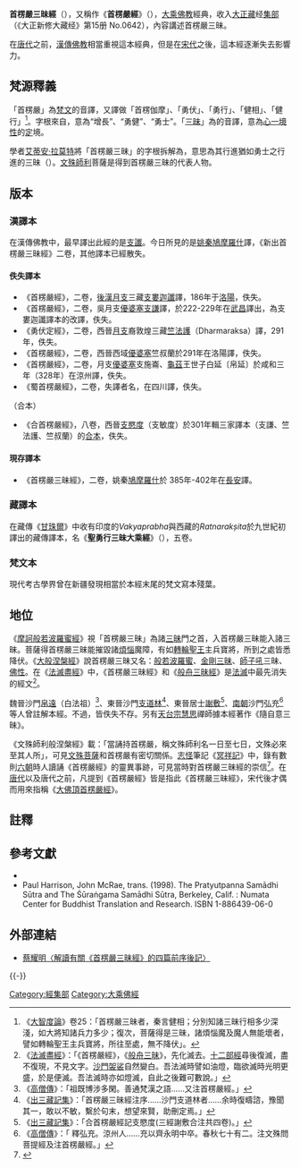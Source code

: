 {{佛教}}
{{Otheruses|大佛頂首楞嚴經|subject= 首楞嚴三昧|other= 密教部的楞嚴經}}

'''首楞嚴三昧經'''（{{lang-sa|{{IAST|Śūraṃgama-samādhi-sūtra}}}}），又稱作《'''首楞嚴經'''》（{{IAST|Śūraṃgama-sūtra}}），[[大乘佛教|大乘佛教]]經典，收入[[大正藏|大正藏]]经[[集部|集部]]（《大正新修大藏经》第15册 No.0642），內容講述首楞嚴三昧。

在[[唐代|唐代]]之前，[[漢傳佛教|漢傳佛教]]相當重視這本經典，但是在[[宋代|宋代]]之後，這本經逐漸失去影響力。

== 梵源釋義 ==
「首楞嚴」為[[梵文|梵文]]{{lang|sa|Śūraṃgama}}的音譯，又譯做「首楞伽摩」、「勇伏」、「勇行」、「健相」、「健行」<ref>《[[大智度論|大智度論]]》卷25：「首楞嚴三昧者，秦言健相；分別知諸三昧行相多少深淺，如大將知諸兵力多少；復次，菩薩得是三昧，諸煩惱魔及魔人無能壞者，譬如轉輪聖王主兵寶將，所往至處，無不降伏」。</ref>。字根來自{{lang|sa|Śūra}}，意為“增長”、“勇健”、“勇士”。「[[三昧|三昧]]」為{{lang|sa|samādhi}}的音譯，意為[[心一境性|心一境性]]的[[定|定]]境。

學者[[艾蒂安·拉莫特|艾蒂安·拉莫特]]將「首楞嚴三昧」的字根拆解為{{lang|sa|''śūrasya iva gamanaj yasya sa śūraṃgamah samādhih''}}，意思為其行進猶如勇士之行進的三昧（{{lang-en|the samādhi whose progress is like that of the hero is śūraṃgama samādhih}}）。[[文殊師利|文殊師利]]菩薩是得到首楞嚴三昧的代表人物。

== 版本 ==
=== 漢譯本 ===
在漢傳佛教中，最早譯出此經的是[[支讖|支讖]]。今日所見的是[[姚秦|姚秦]][[鳩摩羅什|鳩摩羅什]]譯，《新出首楞嚴三昧經》二卷，其他譯本已經散失。
====佚失譯本====
* 《首楞嚴經》，二卷，[[後漢|後漢]][[月支|月支]]三藏[[支婁迦讖|支婁迦讖]]譯，186年于[[洛陽|洛陽]]，佚失。
* 《首楞嚴經》，二卷，吳月支[[優婆塞|優婆塞]][[支謙|支謙]]譯，於222-229年在[[武昌|武昌]]譯出，為支婁迦讖譯本的改譯，佚失。
* 《勇伏定經》，二卷，西晉[[月支|月支]]裔敦煌三藏[[竺法護|竺法護]]（Dharmaraksa）譯，291年，佚失。
* 《首楞嚴經》，二卷，西晉西域[[優婆塞|優婆塞]]竺叔蘭於291年在洛陽譯，佚失。
* 《首楞嚴經》，二卷，月支[[優婆塞|優婆塞]]支施崙、[[龜茲|龜茲]]王世子白延〔帛延〕於咸和三年（328年）在涼州譯，佚失。
* 《蜀首楞嚴經》，二卷，失譯者名，在四川譯，佚失。
（合本）
* 《合首楞嚴經》，八卷，西晉[[支愍度|支愍度]]（支敏度）於301年輯三家譯本（支謙、竺法護、竺叔蘭）的[[合本|合本]]，佚失。

====現存譯本====
* 《首楞嚴三昧經》，二卷，姚秦[[鳩摩羅什|鳩摩羅什]]於 385年-402年在[[長安|長安]]譯。

=== 藏譯本 ===
在藏傳《[[甘珠爾|甘珠爾]]》中收有印度的''Vakyaprabha''與西藏的''Ratnarakșita''於九世紀初譯出的藏傳譯本，名《'''聖勇行三昧大乘經'''》（{{lang-sa|{{IAST|Ārya-Śūraṃgama-samādhir nāma Mahāyāna-sūtram}}}}），五卷。

=== 梵文本 ===
現代考古學界曾在新疆發現相當於本經末尾的梵文寫本殘葉。

== 地位 ==
《[[摩訶般若波羅蜜經|摩訶般若波羅蜜經]]》視「首楞嚴三昧」為諸[[三昧|三昧]]門之首，入首楞嚴三昧能入諸三昧。菩薩得首楞嚴三昧能摧毀諸[[煩惱|煩惱]]魔障，有如[[轉輪聖王|轉輪聖王]]主兵寶將，所到之處皆悉降伏。《[[大般涅槃经_(大乘)|大般涅槃經]]》說首楞嚴三昧又名：[[般若波羅蜜|般若波羅蜜]]、[[金剛三昧經|金剛三昧]]、[[師子吼|師子吼]]三昧、[[佛性|佛性]]。在《[[法滅盡經|法滅盡經]]》中，《首楞嚴三昧經》和《[[般舟三昧经|般舟三昧經]]》是[[末法|法滅]]中最先消失的經文<ref> 《[[法滅盡經|法滅盡經]]》：「《首楞嚴經》，《[[般舟三昧经|般舟三昧]]》，先化滅去。[[十二部經|十二部經]]尋後復滅，盡不復現，不見文字。[[沙門|沙門]][[袈裟|袈裟]]自然變白。吾法滅時譬如油燈，臨欲滅時光明更盛，於是便滅。吾法滅時亦如燈滅，自此之後難可數說。」</ref>。

魏晉沙門[[帛遠|帛遠]]（白法祖）<ref> 《[[高僧傳|高僧傳]]》：「祖既博涉多閑。善通梵漢之語……又注首楞嚴經。」</ref>、東晉沙門[[支道林|支道林]]<ref> 《[[出三藏記集|出三藏記集]]》：「首楞嚴三昧經注序……沙門支道林者……余時復疇諮，豫聞其一，敢以不敏，繫於句末，想望來賢，助刪定焉。」</ref>、東晉居士[[謝敷|謝敷]]<ref> 《[[出三藏記集|出三藏記集]]》：「合首楞嚴經記支愍度(三經謝敷合注共四卷)。」</ref>、[[南朝|南朝]]沙門弘充<ref> 《[[高僧傳|高僧傳]]》：「 釋弘充。涼州人……充以齊永明中卒。春秋七十有二。注文殊問菩提經及注首楞嚴經。」</ref>等人曾註解本經。不過，皆佚失不存。另有[[天台宗|天台宗]][[慧思|慧思]]禪師據本經著作《隨自意三昧》。

《文殊師利般涅槃經》載：「當誦持首楞嚴，稱文殊師利名一日至七日，文殊必來至其人所」，可見[[文殊菩薩|文殊菩薩]]和首楞嚴有密切關係。[[志怪小说|志怪]]筆記《[[冥祥記|冥祥記]]》中，錄有數則[[六朝|六朝]]時人讀誦《首楞嚴經》的靈異事跡，可見當時對首楞嚴三昧經的崇信<ref>{{cite journal |author1=紀志昌 |title=東晉居士謝敷考 |journal=漢學研究 |url=http://ccs.ncl.edu.tw/Chinese_studies_20_1/055-083.pdf |access-date=2020-05-23 |archive-date=2009-03-20 |archive-url=https://web.archive.org/web/20090320023210/http://ccs.ncl.edu.tw/Chinese_studies_20_1/055-083.pdf |dead-url=no }}</ref>。在[[唐代|唐代]]以及唐代之前，凡提到《首楞嚴經》皆是指此《首楞嚴三昧經》，宋代後才偶而用來指稱《[[大佛頂首楞嚴經|大佛頂首楞嚴經]]》。

==註釋==
{{reflist|2}}

==參考文獻==
{{Portal|佛教}}
{{refbegin}}
* {{Citation | last =Lamotte | first =E. |authorlink=艾蒂安·拉莫特| others =Translated by Sara Boin-Webb | year =1998 | title =Śūraṃgamasamādhisūtra, The Concentration of Heroic Progress|  place =London | publisher = [[羅德里奇|Curzon Press]]}}
* Paul Harrison, John McRae, trans. (1998). The Pratyutpanna Samādhi Sūtra and The Śūraṅgama Samādhi Sūtra, Berkeley, Calif. : Numata Center for Buddhist Translation and Research. ISBN 1-886439-06-0
{{refend}}

== 外部連結 ==
{{wikisource|首愣严三昧经}}
* [http://ccbs.ntu.edu.tw/FULLTEXT/JR-BJ011/bj104283.htm 蔡耀明〈解讀有關《首楞嚴三昧經》的四篇前序後記〉] {{Wayback|url=http://ccbs.ntu.edu.tw/FULLTEXT/JR-BJ011/bj104283.htm |date=20200107022358 }}
{{-}}
{{China-buddhism-book-jingji|state=collapsed}}

[[Category:經集部|Category:經集部]]
[[Category:大乘佛經|Category:大乘佛經]]